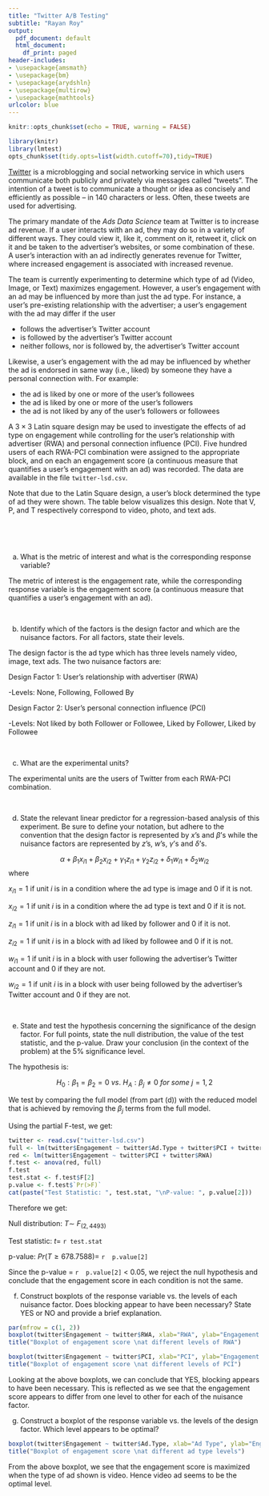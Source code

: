 ```yaml
---
title: "Twitter A/B Testing"
subtitle: "Rayan Roy"
output:
  pdf_document: default
  html_document:
    df_print: paged
header-includes:
- \usepackage{amsmath}
- \usepackage{bm}
- \usepackage{arydshln}
- \usepackage{multirow}
- \usepackage{mathtools}
urlcolor: blue
---
```


```r
knitr::opts_chunk$set(echo = TRUE, warning = FALSE)
```

```r
library(knitr)
library(lmtest)
opts_chunk$set(tidy.opts=list(width.cutoff=70),tidy=TRUE)
```



[Twitter](https://twitter.com/) is a microblogging and social networking service in which users communicate both publicly and privately via messages called “tweets”. The intention of a tweet is to communicate a thought or idea as concisely and efficiently as possible -- in 140 characters or less. Often, these tweets are used for advertising.

The primary mandate of the *Ads Data Science* team at Twitter is to increase ad revenue. If a user interacts with an ad, they may do so in a variety of different ways. They could view it, like it, comment on it, retweet it, click on it and be taken to the advertiser's websites, or some combination of these. A user's interaction with an ad indirectly generates revenue for Twitter, where increased engagement is associated with increased revenue.

The team is currently experimenting to determine which type of ad (Video, Image, or Text) maximizes engagement. However, a user's engagement with an ad may be influenced by more than just the ad type. For instance, a user's pre-existing relationship with the advertiser; a user's engagement with the ad may differ if the user

* follows the advertiser's Twitter account
* is followed by the advertiser's Twitter account
* neither follows, nor is followed by, the advertiser's Twitter account

Likewise, a user's engagement with the ad may be influenced by whether the ad is endorsed in same way (i.e., liked) by someone they have a personal connection with. For example:

* the ad is liked by one or more of the user's followees
* the ad is liked by one or more of the user's followers
* the ad is not liked by any of the user's followers or followees

A $3\times3$ Latin square design may be used to investigate the effects of ad type on engagement while controlling for the user's relationship with advertiser (RWA) and personal connection influence (PCI). Five hundred users of each RWA-PCI combination were assigned to the appropriate block, and on each an engagement score (a continuous measure that quantifies a user's engagement with an ad) was recorded. The data are available in the file `twitter-lsd.csv`. 

Note that due to the Latin Square design, a user's block determined the type of ad they were shown. The table below visualizes this design. Note that V, P, and T respectively correspond to video, photo, and text ads.

$\;$

\begin{table}[ht!]
	\centering
	\begin{tabular}{|cc|ccc|}
		\hline
		{}                  & {}   & \multicolumn{3}{c|}{RWA}   \\ 
		{}                                 & {}   & {None}  & {Following}  & {Followed By}  \\ 
		\hline
		{}                                 & {None}  & {V}  & {P} & {T}    \\
		\multirow{2}{*}{PCI}              & {Liked by Follower}  & {T}  & {V} & {P}     \\
		                                   & {Liked by Followee}  & {P}  & {T} & {V}     \\
		\hline
	\end{tabular}
\end{table}

$\;$

(a)	What is the metric of interest and what is the corresponding response variable?

The metric of interest is the engagement rate, while the corresponding response variable is the engagement score (a continuous measure that quantifies a user's engagement with an ad).

$\;$

(b)	Identify which of the factors is the design factor and which are the nuisance factors. For all factors, state their levels.

The design factor is the ad type which has three levels namely video, image, text ads. The two nuisance factors are:

Design Factor 1: User's relationship with advertiser (RWA) 

-Levels: None, Following, Followed By

Design Factor 2: User's personal connection influence (PCI)

-Levels: Not liked by both Follower or Followee, Liked by Follower, Liked by Followee


$\;$

(c) What are the experimental units?

The experimental units are the users of Twitter from each RWA-PCI combination.

$\;$

(d) State the relevant linear predictor for a regression-based analysis of this experiment. Be sure to define your notation, but adhere to the convention that the design factor is represented by $x$'s and $\beta$'s while the nuisance factors are represented by $z$'s, $w$'s, $\gamma$'s and $\delta$'s.

$$\alpha+\beta_1x_{i1}+\beta_2x_{i2}+\gamma_1z_{i1}+\gamma_2z_{i2}+\delta_1w_{i1}+\delta_2w_{i2}$$
where

$x_{i1}=1$ if unit $i$ is in a condition where the ad type is image and $0$ if it is not.

$x_{i2}=1$ if unit $i$ is in a condition where the ad type is text and $0$ if it is not. 

$z_{i1}=1$ if unit $i$ is in a block with ad liked by follower and $0$ if it is not.

$z_{i2}=1$ if unit $i$ is in a block with ad liked by followee and $0$ if it is not.

$w_{i1}=1$ if unit $i$ is in a block with user following the advertiser's Twitter account and $0$ if they are not.

$w_{i2}=1$ if unit $i$ is in a block with user being followed by the advertiser's Twitter account and $0$ if they are not.

$\;$

(e) State and test the hypothesis concerning the significance of the design factor. For full points, state the null distribution, the value of the test statistic, and the p-value. Draw your conclusion (in the context of the problem) at the 5% significance level.

The hypothesis is:

$$H_0: \beta_1=\beta_2=0\ vs.\ H_A: \beta_j\neq0\ for\ some\ j=1,2$$

We test by comparing the full model (from part (d)) with the reduced model that is achieved by removing the $\beta_j$ terms from the full model.

Using the partial F-test, we get:

```r
twitter <- read.csv("twitter-lsd.csv")
full <- lm(twitter$Engagement ~ twitter$Ad.Type + twitter$PCI + twitter$RWA)
red <- lm(twitter$Engagement ~ twitter$PCI + twitter$RWA)
f.test <- anova(red, full)
f.test
test.stat <- f.test$F[2]
p.value <- f.test$`Pr(>F)`
cat(paste("Test Statistic: ", test.stat, "\nP-value: ", p.value[2]))
```

Therefore we get:

Null distribution: $T\sim\ F_{(2,4493)}$

Test statistic: $t=$ `r test.stat` 

p-value: $Pr(T\geq678.7588)=$ `r  p.value[2]`

Since the p-value = `r  p.value[2]` < 0.05, we reject the null hypothesis and conclude that the engagement score in each condition is not the same. 
$\;$

(f) Construct boxplots of the response variable vs. the levels of each nuisance factor. Does blocking appear to have been necessary? State YES or NO and provide a brief explanation.

```r
par(mfrow = c(1, 2))
boxplot(twitter$Engagement ~ twitter$RWA, xlab="RWA", ylab="Engagement Score")
title("Boxplot of engagement score \nat different levels of RWA")

boxplot(twitter$Engagement ~ twitter$PCI, xlab="PCI", ylab="Engagement Score")
title("Boxplot of engagement score \nat different levels of PCI")
```

Looking at the above boxplots, we can conclude that YES, blocking appears to have been necessary. This is reflected as we see  that the engagement score appears to differ from one level to other for each of the nuisance factor.
$\;$

(g) Construct a boxplot of the response variable vs. the levels of the design factor. Which level appears to be optimal?

```r
boxplot(twitter$Engagement ~ twitter$Ad.Type, xlab="Ad Type", ylab="Engagement Score")
title("Boxplot of engagement score \nat different ad type levels")
```

From the above boxplot, we see that the engagement score is maximized when the type of ad shown is video. Hence video ad seems to be the optimal level.

